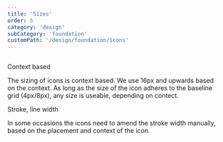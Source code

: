 ```yaml
---
title: 'Sizes'
order: 5
category: 'design'
subCategory: 'foundation'
customPath: '/design/foundation/icons'
---
```


<div class="if text layout columns">
  <div class="if text body">

<span class="if heading smallest">Context based</span>

The sizing of icons is context based. We use 16px and upwards based on the context. As long as the size of the icon adheres to the baseline grid (4px/8px), any size is useable, depending on contect.

<span class="if heading smallest">Stroke, line width</span>

In some occasions the icons need to amend the stroke width manually, based on the placement and context of the icon.

</div>
<div class="if text body">

</div>
</div>
